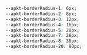 
<Meta title="theme/BorderRadius" />

<Title>Border Radius</Title>

```css
--apkt-borderRadius-1: 6px;
--apkt-borderRadius-2: 8px;
--apkt-borderRadius-3: 12px;
--apkt-borderRadius-4: 16px;
--apkt-borderRadius-5: 20px;
--apkt-borderRadius-7: 28px;
--apkt-borderRadius-8: 36px;
--apkt-borderRadius-20: 80px;
```
